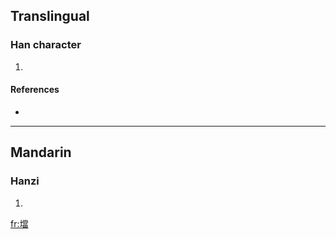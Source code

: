 {{see|垱}}
==Translingual==

===Han character===
{{Han char|rn=32|rad=土|as=13|sn=16|four=|canj=土火月田 (GFBW)}}

# {{defn|Han|sort=土13}}

====References====
* {{Han ref|kx=0240.301|hdz=10491.090|uh=58CB|ud=22731}}

----

==Mandarin==

===Hanzi===
{{cmn-hanzi|sim=垱|pin=[[dàng]] ([[dang4]])|wg=tang<sup>4</sup>}}

# {{defn|Mandarin}}

[[fr:壋]]